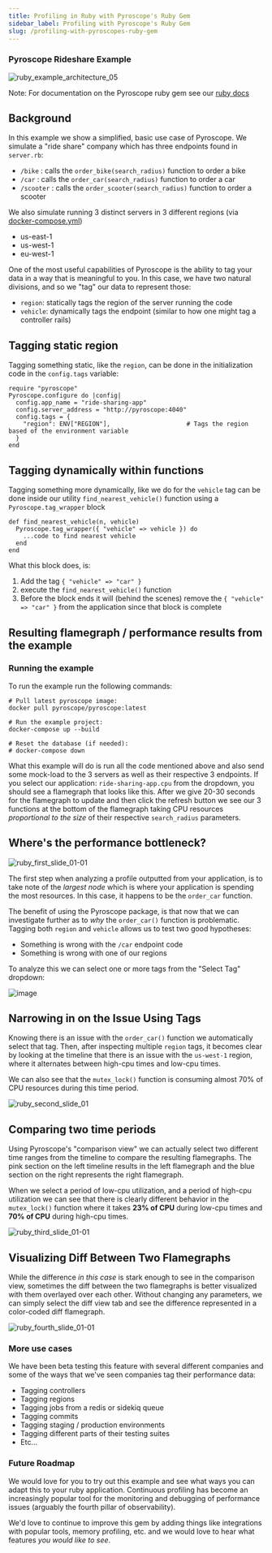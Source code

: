 ```yaml
---
title: Profiling in Ruby with Pyroscope's Ruby Gem
sidebar_label: Profiling with Pyroscope's Ruby Gem
slug: /profiling-with-pyroscopes-ruby-gem
---
```


### Pyroscope Rideshare Example
![ruby_example_architecture_05](https://user-images.githubusercontent.com/23323466/135726784-0c367d3f-c9e5-4e3f-91be-761d4d6d21b1.gif)

Note: For documentation on the Pyroscope ruby gem  see our [ruby docs](/docs/ruby)
## Background
In this example we show a simplified, basic use case of Pyroscope. We simulate a "ride share" company which has three endpoints found in `server.rb`:
- `/bike`    : calls the `order_bike(search_radius)` function to order a bike
- `/car`     : calls the `order_car(search_radius)` function to order a car
- `/scooter` : calls the `order_scooter(search_radius)` function to order a scooter

We also simulate running 3 distinct servers in 3 different regions (via [docker-compose.yml](https://github.com/pyroscope-io/pyroscope/blob/main/examples/ruby/docker-compose.yml))
- us-east-1
- us-west-1
- eu-west-1

One of the most useful capabilities of Pyroscope is the ability to tag your data in a way that is meaningful to you. In this case, we have two natural divisions, and so we "tag" our data to represent those:
- `region`: statically tags the region of the server running the code
- `vehicle`: dynamically tags the endpoint (similar to how one might tag a controller rails)


## Tagging static region
Tagging something static, like the `region`, can be done in the initialization code in the `config.tags` variable:
```
require "pyroscope"
Pyroscope.configure do |config|
  config.app_name = "ride-sharing-app"
  config.server_address = "http://pyroscope:4040"
  config.tags = {
    "region": ENV["REGION"],                     # Tags the region based of the environment variable
  }
end
```

## Tagging dynamically within functions
Tagging something more dynamically, like we do for the `vehicle` tag can be done inside our utility `find_nearest_vehicle()` function using a `Pyroscope.tag_wrapper` block
```
def find_nearest_vehicle(n, vehicle)
  Pyroscope.tag_wrapper({ "vehicle" => vehicle }) do
    ...code to find nearest vehicle
  end
end
```

What this block does, is:
1. Add the tag `{ "vehicle" => "car" }`
2. execute the `find_nearest_vehicle()` function
3. Before the block ends it will (behind the scenes) remove the `{ "vehicle" => "car" }` from the application since that block is complete

## Resulting flamegraph / performance results from the example
### Running the example
To run the example run the following commands:
```
# Pull latest pyroscope image:
docker pull pyroscope/pyroscope:latest

# Run the example project:
docker-compose up --build

# Reset the database (if needed):
# docker-compose down
```

What this example will do is run all the code mentioned above and also send some mock-load to the 3 servers as well as their respective 3 endpoints. If you select our application: `ride-sharing-app.cpu` from the dropdown, you should see a flamegraph that looks like this. After we give 20-30 seconds for the flamegraph to update and then click the refresh button we see our 3 functions at the bottom of the flamegraph taking CPU resources _proportional to the size_ of their respective `search_radius` parameters.

## Where's the performance bottleneck?
![ruby_first_slide_01-01](https://user-images.githubusercontent.com/23323466/139566972-2f04b826-d05c-4307-9b60-4376840001ab.jpg)


The first step when analyzing a profile outputted from your application, is to take note of the _largest node_ which is where your application is spending the most resources. In this case, it happens to be the `order_car` function. 

The benefit of using the Pyroscope package, is that now that we can investigate further as to _why_ the `order_car()` function is problematic. Tagging both `region` and `vehicle` allows us to test two good hypotheses:
- Something is wrong with the `/car` endpoint code
- Something is wrong with one of our regions

To analyze this we can select one or more tags from the "Select Tag" dropdown:

![image](https://user-images.githubusercontent.com/23323466/135525308-b81e87b0-6ffb-4ef0-a6bf-3338483d0fc4.png)

## Narrowing in on the Issue Using Tags
Knowing there is an issue with the `order_car()` function we automatically select that tag. Then, after inspecting multiple `region` tags, it becomes clear by looking at the timeline that there is an issue with the `us-west-1` region, where it alternates between high-cpu times and low-cpu times.

We can also see that the `mutex_lock()` function is consuming almost 70% of CPU resources during this time period. 

![ruby_second_slide_01](https://user-images.githubusercontent.com/23323466/139566994-f3f8c2f3-6bc4-40ca-ac4e-8fc862d0c0ad.jpg)

## Comparing two time periods
Using Pyroscope's "comparison view" we can actually select two different time ranges from the timeline to compare the resulting flamegraphs. The pink section on the left timeline results in the left flamegraph and the blue section on the right represents the right flamegraph.

When we select a period of low-cpu utilization, and a period of high-cpu utilization we can see that there is clearly different behavior in the `mutex_lock()` function where it takes **23% of CPU** during low-cpu times and **70% of CPU** during high-cpu times.

![ruby_third_slide_01-01](https://user-images.githubusercontent.com/23323466/139567004-96064c5b-570c-48a4-aa9a-07a46a0646a5.jpg)

## Visualizing Diff Between Two Flamegraphs
While the difference _in this case_ is stark enough to see in the comparison view, sometimes the diff between the two flamegraphs is better visualized with them overlayed over each other. Without changing any parameters, we can simply select the diff view tab and see the difference represented in a color-coded diff flamegraph.

![ruby_fourth_slide_01-01](https://user-images.githubusercontent.com/23323466/139567016-3f738923-2429-4f93-8fe0-cc0ca8c765fd.jpg)


### More use cases
We have been beta testing this feature with several different companies and some of the ways that we've seen companies tag their performance data:
- Tagging controllers
- Tagging regions
- Tagging jobs from a redis or sidekiq queue
- Tagging commits
- Tagging staging / production environments
- Tagging different parts of their testing suites
- Etc...

### Future Roadmap
We would love for you to try out this example and see what ways you can adapt this to your ruby application. Continuous profiling has become an increasingly popular tool for the monitoring and debugging of performance issues (arguably the fourth pillar of observability). 

We'd love to continue to improve this gem by adding things like integrations with popular tools, memory profiling, etc. and we would love to hear what features _you would like to see_. 
